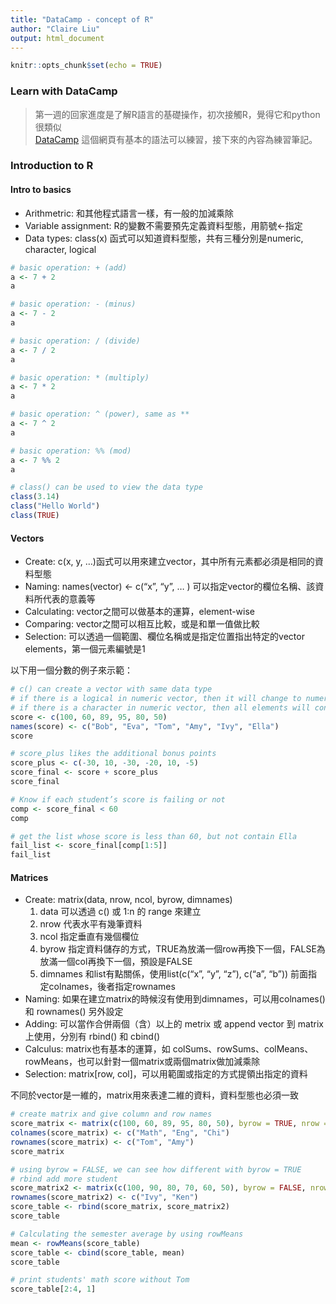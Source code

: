 ```yaml
---
title: "DataCamp - concept of R"
author: "Claire Liu"
output: html_document
---
```


```r
knitr::opts_chunk$set(echo = TRUE)
```

### Learn with DataCamp

> 第一週的回家進度是了解R語言的基礎操作，初次接觸R，覺得它和python很類似    
> [DataCamp](https://www.datacamp.com/home) 這個網頁有基本的語法可以練習，接下來的內容為練習筆記。

### Introduction to R

#### Intro to basics
  * Arithmetric: 和其他程式語言一樣，有一般的加減乘除
  * Variable assignment: R的變數不需要預先定義資料型態，用箭號<-指定
  * Data types: class(x) 函式可以知道資料型態，共有三種分別是numeric, character, logical
  
```r
# basic operation: + (add)
a <- 7 + 2
a
```

```r
# basic operation: - (minus)
a <- 7 - 2
a
```

```r
# basic operation: / (divide)
a <- 7 / 2
a
```

```r
# basic operation: * (multiply)
a <- 7 * 2
a
```

```r
# basic operation: ^ (power), same as **
a <- 7 ^ 2
a
```

```r
# basic operation: %% (mod)
a <- 7 %% 2
a
```

```r
# class() can be used to view the data type
class(3.14)
class("Hello World")
class(TRUE)
```     

#### Vectors
  * Create: c(x, y,  ...)函式可以用來建立vector，其中所有元素都必須是相同的資料型態
  * Naming: names(vector) <- c("x", "y", ... ) 可以指定vector的欄位名稱、該資料所代表的意義等
  * Calculating: vector之間可以做基本的運算，element-wise
  * Comparing: vector之間可以相互比較，或是和單一值做比較
  * Selection: 可以透過一個範圍、欄位名稱或是指定位置指出特定的vector elements，第一個元素編號是1     
      
  以下用一個分數的例子來示範：
  
```r
# c() can create a vector with same data type
# if there is a logical in numeric vector, then it will change to numeric ( FALSE=0, TRUE=1 )
# if there is a character in numeric vector, then all elements will convert to be characters
score <- c(100, 60, 89, 95, 80, 50)
names(score) <- c("Bob", "Eva", "Tom", "Amy", "Ivy", "Ella")
score
```  

```r
# score_plus likes the additional bonus points
score_plus <- c(-30, 10, -30, -20, 10, -5)
score_final <- score + score_plus
score_final
```  

```r
# Know if each student’s score is failing or not
comp <- score_final < 60
comp
```  

```r
# get the list whose score is less than 60, but not contain Ella
fail_list <- score_final[comp[1:5]]
fail_list
```

#### Matrices
  * Create: matrix(data, nrow, ncol, byrow, dimnames)
    1. data 可以透過 c() 或 1:n 的 range 來建立
    2. nrow 代表水平有幾筆資料
    3. ncol 指定垂直有幾個欄位
    4. byrow 指定資料儲存的方式，TRUE為放滿一個row再換下一個，FALSE為放滿一個col再換下一個，預設是FALSE
    5. dimnames 和list有點關係，使用list(c(“x", "y", "z"), c("a", "b")) 前面指定colnames，後者指定rownames    
    
  * Naming: 如果在建立matrix的時候沒有使用到dimnames，可以用colnames() 和 rownames() 另外設定
  * Adding: 可以當作合併兩個（含）以上的 metrix 或 append vector 到 matrix上使用，分別有 rbind() 和 cbind()
  * Calculus: matrix也有基本的運算，如 colSums、rowSums、colMeans、rowMeans，也可以針對一個matrix或兩個matrix做加減乘除
  * Selection: matrix[row, col]，可以用範圍或指定的方式提領出指定的資料    
  
  不同於vector是一維的，matrix用來表達二維的資料，資料型態也必須一致

```r
# create matrix and give column and row names
score_matrix <- matrix(c(100, 60, 89, 95, 80, 50), byrow = TRUE, nrow = 2)
colnames(score_matrix) <- c("Math", "Eng", "Chi")
rownames(score_matrix) <- c("Tom", "Amy")
score_matrix
```  

```r
# using byrow = FALSE, we can see how different with byrow = TRUE
# rbind add more student
score_matrix2 <- matrix(c(100, 90, 80, 70, 60, 50), byrow = FALSE, nrow = 2)
rownames(score_matrix2) <- c("Ivy", "Ken")
score_table <- rbind(score_matrix, score_matrix2)
score_table

# Calculating the semester average by using rowMeans
mean <- rowMeans(score_table)
score_table <- cbind(score_table, mean)
score_table

# print students' math score without Tom
score_table[2:4, 1]
```  